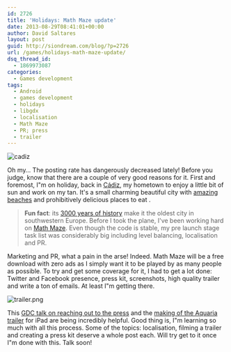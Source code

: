 ```yaml
---
id: 2726
title: 'Holidays: Math Maze update'
date: 2013-08-29T08:41:01+00:00
author: David Saltares
layout: post
guid: http://siondream.com/blog/?p=2726
url: /games/holidays-math-maze-update/
dsq_thread_id:
  - 1869973087
categories:
  - Games development
tags:
  - Android
  - games development
  - holidays
  - libgdx
  - localisation
  - Math Maze
  - PR; press
  - trailer
---
```


![cadiz](/img/math-maze/cadiz.webp)

Oh my… The posting rate has dangerously decreased lately! Before you judge, know that there are a couple of very good reasons for it. First and foremost, I"m on holiday, back in [Cádiz](http://en.wikipedia.org/wiki/Cadiz), my hometown to enjoy a little bit of sun and work on my tan. It's a small charming beautiful city with [amazing beaches](https://maps.google.com/maps?layer=c&panoid=BoFprbNbSx0AAAQIt_2eBg&cbp=1,5.0402246,,3.0,-8.579989&cbll=0,0) and prohibitively delicious places to eat .

> **Fun fact**: its [3000 years of history](http://www.independent.co.uk/news/world/europe/europes-oldest-city-is-found-394505.html) make it the oldest city in southwestern Europe. Before I took the plane, I've been working hard on [Math Maze](/games/math-maze/ 'Math Maze'). Even though the code is stable, my pre launch stage task list was considerably big including level balancing, localisation and PR.

Marketing and PR, what a pain in the arse! Indeed. Math Maze will be a free download with zero ads as I simply want it to be played by as many people as possible. To try and get some coverage for it, I had to get a lot done: Twitter and Facebook presence, press kit, screenshots, high quality trailer and write a ton of emails. At least I"m getting there.

![trailer.png](/img/math-maze/trailer.webp)

This [GDC talk on reaching out to the press](http://www.gamasutra.com/view/news/198381/How_to_talk_to_the_video_game_press_in_2013.php) and the [making of the Aquaria trailer](http://blog.kertgartner.com/2011/09/making-the-aquaria-for-ipad-teaser-trailer/) for iPad are being incredibly helpful. Good thing is, I"m learning so much with all this process. Some of the topics: localisation, filming a trailer and creating a press kit deserve a whole post each. Will try get to it once I"m done with this. Talk soon!
